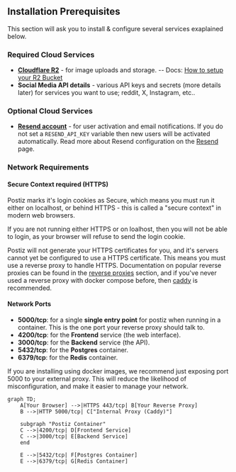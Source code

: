 ## Installation Prerequisites

This section will ask you to install & configure several services exaplained below.

### Required Cloud Services

- **[Cloudflare R2](https://cloudflare.com)** - for image uploads and storage.
-- Docs: [How to setup your R2 Bucket](/configuration/r2)
- **Social Media API details** - various API keys and secrets (more details later) for services you want to use; reddit, X, Instagram, etc..

### Optional Cloud Services

- **[Resend account](https://resend.com)** - for user activation and email notifications. If you do not set a `RESEND_API_KEY` variable then new users will be activated automatically. Read more about Resend configuration on the [Resend](/configuration/emails) page.

### Network Requirements

#### Secure Context required (HTTPS)

Postiz marks it's login cookies as Secure, which means you must run it either on localhost, or behind HTTPS -  this is called a "secure context" in modern web browsers.

If you are not running either HTTPS or on loalhost, then you will not be able to login, as your browser will refuse to send the login cookie.

Postiz will not generate your HTTPS certificates for you, and it's servers cannot yet be configured to use a HTTPS certificate. This means you must use a reverse proxy to handle HTTPS. Documentation on popular reverse proxies can be found in the [reverse proxies](/reverse-proxies/) section, and if you've never used a reverse proxy with docker compose before, then [caddy](/reverse-proxies/caddy/) is recommended.

#### Network Ports

- **5000/tcp**: for a single **single entry point** for postiz when running in a container. This is the one port your reverse proxy should talk to.
- **4200/tcp**: for the **Frontend** service (the web interface). 
- **3000/tcp**: for the **Backend** service (the API).
- **5432/tcp**: for the **Postgres** container.
- **6379/tcp**: for the **Redis** container.

If you are installing using docker images, we recommend just exposing port 5000 to your external proxy. This will reduce the likelihood of misconfiguration, and make it easier to manage your network.

```mermaid
graph TD;
	A[Your Browser] -->|HTTPS 443/tcp| B[Your Reverse Proxy]
	B -->|HTTP 5000/tcp| C["Internal Proxy (Caddy)"]

	subgraph "Postiz Container"
	C -->|4200/tcp| D[Frontend Service]
	C -->|3000/tcp| E[Backend Service]
	end

	E -->|5432/tcp| F[Postgres Container]
	E -->|6379/tcp| G[Redis Container]
```
